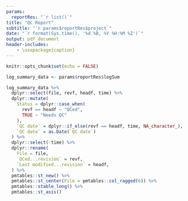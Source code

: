 ```yaml
---
params: 
  reportRes: "`r list()`"
title: "QC Report"
subtitle: "`r params$reportRes$project`"
date: "`r format(Sys.time(), '%d %B, %Y %H:%M %Z')`"
output: pdf_document
header-includes:
    - \usepackage{caption}
---
```

  
```r
knitr::opts_chunk$set(echo = FALSE)
```

```r

log_summary_data <- params$reportRes$logSum

log_summary_data %>% 
  dplyr::select(file, revf, headf, time) %>% 
  dplyr::mutate(
    Status = dplyr::case_when(
      revf == headf ~ "QCed",
      TRUE ~ "Needs QC"
    ),
    `QC date` = dplyr::if_else(revf == headf, time, NA_character_),
    `QC date` = as.Date(`QC date`)
  ) %>% 
  dplyr::select(-time) %>% 
  dplyr::rename(
    File = file,
    `QCed...revision` = revf,
    `Last modified...revision` = headf,
  ) %>% 
  pmtables::st_new() %>% 
  pmtables::st_center(File = pmtables::col_ragged(6)) %>% 
  pmtables::stable_long() %>% 
  pmtables::st_asis()
```
